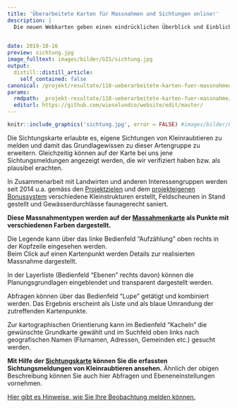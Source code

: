 ```yaml
---
title: 'Überarbeitete Karten für Massnahmen und Sichtungen online!'
description: |
  Die neuen Webkarten geben einen eindrücklichen Überblick und Einblick ins Projekt Wiesel & Co am Zimmerberg. Die Massahmenkarte zeigt stets den aktuellen Stand der realisierten Klein- und Grossstrukturen, der begleiteten faunagerechten Durchlasssanierungen und der sanierten Feldscheunen. Nicht nur der Ort der Massnahmen ist sichtbar, sondern es können auch einige weitere Infos abgefragt werden. 
  

date: 2019-10-16
preview: sichtung.jpg
image_fulltext: images/bilder/GIS/sichtung.jpg
output:
  distill::distill_article:
    self_contained: false
canonical: /projekt/resultate/118-ueberarbeitete-karten-fuer-massnahmen-und-sichtungen-online
params:
  rmdpath: _projekt-resultate/118-ueberarbeitete-karten-fuer-massnahme/118-ueberarbeitete-karten-fuer-massnahme.Rmd
  editurl: https://github.com/wieselundco/website/edit/master/
---
```



```r
knitr::include_graphics('sichtung.jpg', error = FALSE) #images/bilder/GIS/sichtung.jpg
```
   Die Sichtungskarte erlaubte es, eigene Sichtungen von Kleinraubtieren zu melden und damit das Grundlagewissen zu dieser Artengruppe zu erweitern. Gleichzeitig können auf der Karte bei uns jene Sichtungsmeldungen angezeigt werden, die wir verifiziert haben bzw. als plausibel erachten. 

  In Zusammenarbeit mit Landwirten und anderen Interessengruppen
werden seit 2014 u.a. gemäss den [Projektzielen](/Ausgangslage-und-Ziele.html)
und dem [projekteigenen Bonussystem](/Bonus.html) verschiedene Kleinstrukturen
erstellt, Feldscheunen in Stand gestellt und Gewässerdurchlässe
faunagerecht saniert.

**Diese Massnahmentypen werden auf der <a href='http://gis.lsfm.zhaw.ch/portal/apps/webappviewer/index.html?id=07f55f0607b7403ba9b937a546d285eb' target='_blank'>Massahmenkarte</a> als Punkte mit verschiedenen Farben dargestellt.**

Die Legende kann über das linke Bedienfeld "Aufzählung" oben rechts in
der Kopfzeile eingesehen werden.  
Beim Click auf einen Kartenpunkt werden Details zur realisierten
Massnahme dargestellt.

In der Layerliste (Bedienfeld "Ebenen" rechts davon) können die
Planungsgrundlagen eingeblendet und transparent dargestellt werden.

Abfragen können über das Bedienfeld "Lupe" getätigt und kombiniert
werden. Das Ergebnis erscheint als Liste und als blaue Umrandung der
zutreffenden Kartenpunkte.

Zur kartographischen Orientierung kann im Bedienfeld "Kacheln" die
gewünschte Grundkarte gewählt und im Suchfeld oben links nach
geografischen Namen (Flurnamen, Adressen, Gemeinden etc.) gesucht
werden. 

**Mit Hilfe
der <a href='http://gis.lsfm.zhaw.ch/portal/apps/webappviewer/index.html?id=ab36b8f1202244b7bdcc860e06be2270' target='_blank'>Sichtungskarte</a> können
Sie die erfassten Sichtungsmeldungen von Kleinraubtieren ansehen.**
Ähnlich der obigen Beschreibung können Sie auch hier Abfragen und Ebeneneinstellungen vornehmen.

[Hier gibt es Hinweise, wie Sie Ihre Beobachtung melden können.](/beobachtungen.html)


 

 

 

 

```r



```

<!--http://wieselundco.ch/projekt/resultate/118-ueberarbeitete-karten-fuer-massnahmen-und-sichtungen-online-->
